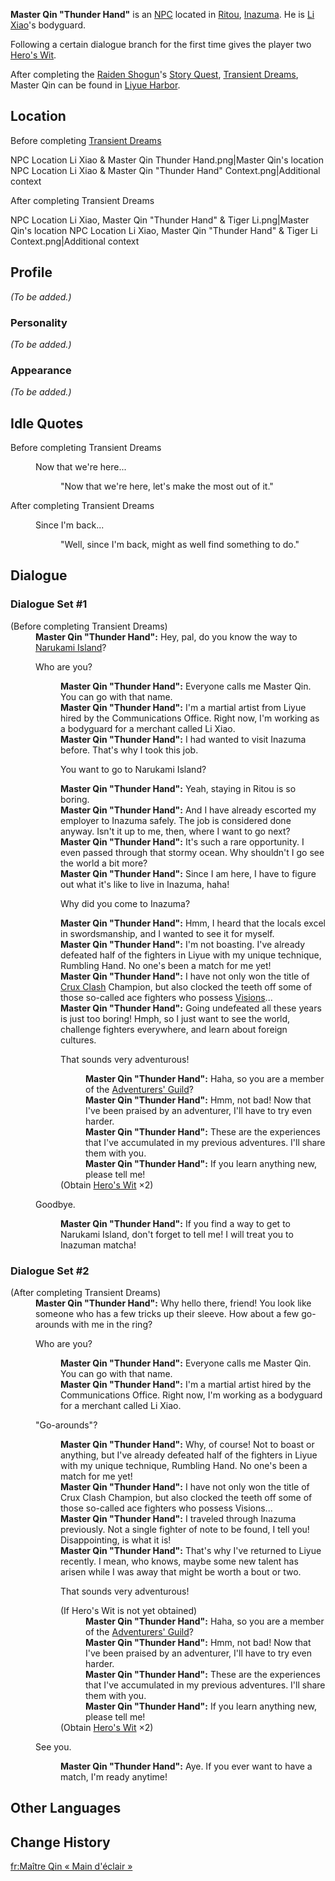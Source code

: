 {{Meta
<!-- REMOVE THIS TEMPLATE AFTER ADDING MISSING INFO -->
|missing_NPC_profile  = yes
}}
{{Character Infobox
|type             = NPC
|image            = NPC Master Qin Thunder Hand.png
|region           = Liyue
|location         = Inazuma
|location2        = Liyue
|title            = Security
|dialoguereward   = {{Card|Hero's Wit|2}}
}}
'''Master Qin "Thunder Hand"''' is an [[NPC]] located in [[Ritou]], [[Inazuma]]. He is [[Li Xiao]]'s bodyguard.

Following a certain dialogue branch for the first time gives the player two [[Hero's Wit]].

After completing the [[Raiden Shogun]]'s [[Story Quest]], [[Transient Dreams]], Master Qin can be found in [[Liyue Harbor]].

==Location==
;Before completing [[Transient Dreams]]
<gallery>
NPC Location Li Xiao & Master Qin Thunder Hand.png|Master Qin's location
NPC Location Li Xiao & Master Qin "Thunder Hand" Context.png|Additional context
</gallery>
;After completing Transient Dreams
<gallery>
NPC Location Li Xiao, Master Qin "Thunder Hand" & Tiger Li.png|Master Qin's location
NPC Location Li Xiao, Master Qin "Thunder Hand" & Tiger Li Context.png|Additional context
</gallery>

==Profile==
<!-- detailed story/lore information goes here -->
''(To be added.)''

===Personality===
''(To be added.)''

===Appearance===
''(To be added.)''

==Idle Quotes==
;Before completing Transient Dreams
{{Dialogue start}}
: {{DIcon|Idle}} Now that we're here...
:: {{A|VO Master Qin Thunder Hand 01.ogg}} "Now that we're here, let's make the most out of it."
{{Dialogue end}}

;After completing Transient Dreams
{{Dialogue start}}
: {{DIcon|Idle}} Since I'm back...
:: {{A|VO Master Qin Thunder Hand 02.ogg}} "Well, since I'm back, might as well find something to do."
{{Dialogue end}}

==Dialogue==
===Dialogue Set #1===
{{Dialogue start}}
;(Before completing Transient Dreams)
:'''Master Qin "Thunder Hand":''' Hey, pal, do you know the way to [[Narukami Island]]?
:{{DIcon}} Who are you?
::'''Master Qin "Thunder Hand":''' Everyone calls me Master Qin. You can go with that name.
::'''Master Qin "Thunder Hand":''' I'm a martial artist from Liyue hired by the Communications Office. Right now, I'm working as a bodyguard for a merchant called Li Xiao.
::'''Master Qin "Thunder Hand":''' I had wanted to visit Inazuma before. That's why I took this job.
::{{DIcon}} You want to go to Narukami Island?
::'''Master Qin "Thunder Hand":''' Yeah, staying in Ritou is so boring.
::'''Master Qin "Thunder Hand":''' And I have already escorted my employer to Inazuma safely. The job is considered done anyway. Isn't it up to me, then, where I want to go next?
::'''Master Qin "Thunder Hand":''' It's such a rare opportunity. I even passed through that stormy ocean. Why shouldn't I go see the world a bit more?
::'''Master Qin "Thunder Hand":''' Since I am here, I have to figure out what it's like to live in Inazuma, haha!
::{{DIcon}} Why did you come to Inazuma?
::'''Master Qin "Thunder Hand":''' Hmm, I heard that the locals excel in swordsmanship, and I wanted to see it for myself.
::'''Master Qin "Thunder Hand":''' I'm not boasting. I've already defeated half of the fighters in Liyue with my unique technique, Rumbling Hand. No one's been a match for me yet!
::'''Master Qin "Thunder Hand":''' I have not only won the title of [[The Crux Clash|Crux Clash]] Champion, but also clocked the teeth off some of those so-called ace fighters who possess [[Vision]]s...
::'''Master Qin "Thunder Hand":''' Going undefeated all these years is just too boring! Hmph, so I just want to see the world, challenge fighters everywhere, and learn about foreign cultures.
::{{DIcon|Reward}} That sounds very adventurous!
:::'''Master Qin "Thunder Hand":''' Haha, so you are a member of the [[Adventurers' Guild]]?
:::'''Master Qin "Thunder Hand":''' Hmm, not bad! Now that I've been praised by an adventurer, I'll have to try even harder.
:::'''Master Qin "Thunder Hand":''' These are the experiences that I've accumulated in my previous adventures. I'll share them with you.
:::'''Master Qin "Thunder Hand":''' If you learn anything new, please tell me!
::;(Obtain [[Hero's Wit]] ×2)
:{{DIcon}} Goodbye.
::'''Master Qin "Thunder Hand":''' If you find a way to get to Narukami Island, don't forget to tell me! I will treat you to Inazuman matcha!
{{Dialogue end}}

===Dialogue Set #2===
{{Dialogue start}}
;(After completing Transient Dreams)
:'''Master Qin "Thunder Hand":''' Why hello there, friend! You look like someone who has a few tricks up their sleeve. How about a few go-arounds with me in the ring?
:{{DIcon}} Who are you?
::'''Master Qin "Thunder Hand":''' Everyone calls me Master Qin. You can go with that name.
::'''Master Qin "Thunder Hand":''' I'm a martial artist hired by the Communications Office. Right now, I'm working as a bodyguard for a merchant called Li Xiao.
:{{DIcon}} "Go-arounds"?
::'''Master Qin "Thunder Hand":''' Why, of course! Not to boast or anything, but I've already defeated half of the fighters in Liyue with my unique technique, Rumbling Hand. No one's been a match for me yet!
::'''Master Qin "Thunder Hand":''' I have not only won the title of Crux Clash Champion, but also clocked the teeth off some of those so-called ace fighters who possess Visions...
::'''Master Qin "Thunder Hand":''' I traveled through Inazuma previously. Not a single fighter of note to be found, I tell you! Disappointing, is what it is!
::'''Master Qin "Thunder Hand":''' That's why I've returned to Liyue recently. I mean, who knows, maybe some new talent has arisen while I was away that might be worth a bout or two.
::{{DIcon|Reward}} That sounds very adventurous!
::;(If Hero's Wit is not yet obtained)
:::'''Master Qin "Thunder Hand":''' Haha, so you are a member of the [[Adventurers' Guild]]?
:::'''Master Qin "Thunder Hand":''' Hmm, not bad! Now that I've been praised by an adventurer, I'll have to try even harder.
:::'''Master Qin "Thunder Hand":''' These are the experiences that I've accumulated in my previous adventures. I'll share them with you.
:::'''Master Qin "Thunder Hand":''' If you learn anything new, please tell me!
::;(Obtain [[Hero's Wit]] ×2)
:{{DIcon}} See you.
::'''Master Qin "Thunder Hand":''' Aye. If you ever want to have a match, I'm ready anytime!
{{Dialogue end}}

==Other Languages==
{{Other Languages
|default_hidden = 1
|en      = Master Qin "Thunder Hand"
|zhs     = 奔雷手秦师傅
|zhs_rm  = Bēnléishǒu Qín Shīfù
|zht     = 奔雷手秦師傅
|zht_rm  = Bēnléishǒu Qín Shīfù
|ja      = 奔雷手の秦師匠
|ja_rm   = Honraishu no Shin-shishou{{Assumed}}
|ko      = 번개 손 {{tt|진|秦}} {{tt|사부|師傅}}
|ko_rm   = Beongae Son Jin Sabu
|es      = Maestro Qin Mano del trueno
|fr      = Maître Qin « Main d'éclair »
|ru      = Мастер Цинь «Громовая рука»
|th      = Master Qin "Thunder Hand"
|vi      = Sư Phụ Tần "Tay Sấm"
|de      = „Donnerhand“ Meister Qin
|id      = Master Qin "Thunder Hand"
|pt      = Mestre Qin "Mão do Trovão"
|tr      = "Yıldırım El" Qin Usta
|it      = Maestro Qin Mano di fulmine
}}

==Change History==
{{Change History|2.0}}
<!--
==References==
{{Reflist}}-->

[[fr:Maître Qin « Main d'éclair »]]